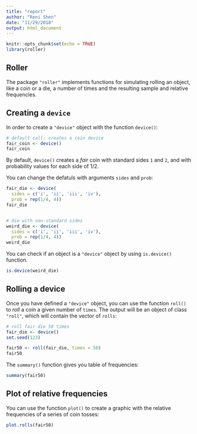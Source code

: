 ```yaml
---
title: "report"
author: "Roni Shen"
date: "11/29/2018"
output: html_document
---
```



```r
knitr::opts_chunk$set(echo = TRUE)
library(roller)
```

## Roller

The package `"roller"` implements functions for simulating rolling an object, like a coin or a die, a number of times and the resulting sample and relative frequencies. 



## Creating a `device`

In order to create a `"device"` object with the function `device()`:

```r

# default call: creates a coin device
fair_coin <- device()
fair_coin

```

By default, `device()` creates a _fair_ coin with standard sides `1` and 
`2`, and with probability values for each side of 1/2.

You can change the defatuls with arguments `sides` and `prob`:

```r

fair_die <- device(
  sides = c('i', 'ii', 'iii', 'iv'), 
  prob = rep(1/4, 4))
fair_die


# die with non-standard sides
weird_die <- device(
  sides = c('i', 'ii', 'iii', 'iv'), 
  prob = rep(1/4, 4))
weird_die

```

You can check if an object is a `"device"` object by using `is.device()` function.

```r

is.device(weird_die)

```


## Rolling a device

Once you have defined a `"device"` object, you can use the function `roll()` to
_roll_ a coin a given number of `times`. The output will be an object of class 
`"roll"`, which will contain the vector of `rolls`:

```r

# roll fair die 50 times
fair_die <- device() 
set.seed(123)

fair50 <- roll(fair_die, times = 50) 
fair50

```

The `summary()` function gives you table of frequencies:
```r

summary(fair50)

```



## Plot of relative frequencies

You can use the function `plot()` to create a graphic with the relative 
frequencies of a series of coin tosses:

```r

plot.rolls(fair50)

```
